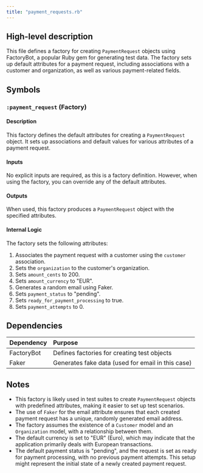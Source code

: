 ```yaml
---
title: "payment_requests.rb"
---
```


## High-level description
This file defines a factory for creating `PaymentRequest` objects using FactoryBot, a popular Ruby gem for generating test data. The factory sets up default attributes for a payment request, including associations with a customer and organization, as well as various payment-related fields.

## Symbols

### `:payment_request` (Factory)
#### Description
This factory defines the default attributes for creating a `PaymentRequest` object. It sets up associations and default values for various attributes of a payment request.

#### Inputs
No explicit inputs are required, as this is a factory definition. However, when using the factory, you can override any of the default attributes.

#### Outputs
When used, this factory produces a `PaymentRequest` object with the specified attributes.

#### Internal Logic
The factory sets the following attributes:

1. Associates the payment request with a customer using the `customer` association.
2. Sets the `organization` to the customer's organization.
3. Sets `amount_cents` to 200.
4. Sets `amount_currency` to "EUR".
5. Generates a random email using Faker.
6. Sets `payment_status` to "pending".
7. Sets `ready_for_payment_processing` to true.
8. Sets `payment_attempts` to 0.

## Dependencies
| Dependency | Purpose |
|:-----------|:--------|
| FactoryBot | Defines factories for creating test objects |
| Faker | Generates fake data (used for email in this case) |

## Notes
- This factory is likely used in test suites to create `PaymentRequest` objects with predefined attributes, making it easier to set up test scenarios.
- The use of `Faker` for the email attribute ensures that each created payment request has a unique, randomly generated email address.
- The factory assumes the existence of a `Customer` model and an `Organization` model, with a relationship between them.
- The default currency is set to "EUR" (Euro), which may indicate that the application primarily deals with European transactions.
- The default payment status is "pending", and the request is set as ready for payment processing, with no previous payment attempts. This setup might represent the initial state of a newly created payment request.